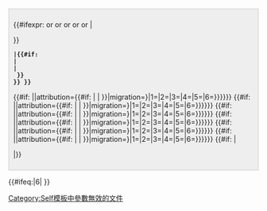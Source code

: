 <div style="clear:both; margin:0.5em auto; background-color:#eee; border:2px solid #ddd; padding:8px; direction: {{Dir|{{int:lang}}}}; " class="licensetpl_wrapper">
{{#ifexpr: {{Self/is-pd-expired|{{{1}}}}} or {{Self/is-pd-expired|{{{2}}}}} or {{Self/is-pd-expired|{{{3}}}}} or {{Self/is-pd-expired|{{{4}}}}} or {{Self/is-pd-expired|{{{5}}}}} or {{Self/is-pd-expired|{{{6}}}}}
|<div class="error" style="text-align:center; font-weight:bold;">{{int:wm-license-self-invalid-parameter}}</div>[[Category:Self模板中參數無效的文件]]
}}<!--
--><div class="center" style="font-weight:bold;">{{lang|{{int:lang}}|{{#if:{{{author|}}}
 |{{#if:{{{2|}}}
 | {{int:wm-license-self-multiple-licenses-with-author|<span class="licensetpl_aut">{{{author|}}}</span>}}
 | {{int:wm-license-self-one-license-with-author|<span class="licensetpl_aut">{{{author|}}}</span>}}
  }}
 |{{#if:{{{2|}}}
 | {{int:wm-license-self-multiple-licenses}}
 | {{int:wm-license-self-one-license}}
  }}
 }}<!--
-->}}</div><!--
-->{{#if: {{{1|}}} |{{{{{1}}}|attribution={{#if: {{{attribution|}}} | {{{attribution|}}} | {{{author|}}} }}|migration={{License migration is redundant multiple|migration={{{migration|{{{Migration|}}}}}}|1={{{1|}}}|2={{{2|}}}|3={{{3|}}}|4={{{4|}}}|5={{{5|}}}|6={{{6|}}}}}}}}}<!--
-->{{#if: {{{2|}}} |{{{{{2}}}|attribution={{#if: {{{attribution|}}} | {{{attribution|}}} | {{{author|}}} }}|migration={{License migration is redundant multiple|migration={{{migration|{{{Migration|}}}}}}|1={{{1|}}}|2={{{2|}}}|3={{{3|}}}|4={{{4|}}}|5={{{5|}}}|6={{{6|}}}}}}}}}<!--
-->{{#if: {{{3|}}} |{{{{{3}}}|attribution={{#if: {{{attribution|}}} | {{{attribution|}}} | {{{author|}}} }}|migration={{License migration is redundant multiple|migration={{{migration|{{{Migration|}}}}}}|1={{{1|}}}|2={{{2|}}}|3={{{3|}}}|4={{{4|}}}|5={{{5|}}}|6={{{6|}}}}}}}}}<!--
-->{{#if: {{{4|}}} |{{{{{4}}}|attribution={{#if: {{{attribution|}}} | {{{attribution|}}} | {{{author|}}} }}|migration={{License migration is redundant multiple|migration={{{migration|{{{Migration|}}}}}}|1={{{1|}}}|2={{{2|}}}|3={{{3|}}}|4={{{4|}}}|5={{{5|}}}|6={{{6|}}}}}}}}}<!--
-->{{#if: {{{5|}}} |{{{{{5}}}|attribution={{#if: {{{attribution|}}} | {{{attribution|}}} | {{{author|}}} }}|migration={{License migration is redundant multiple|migration={{{migration|{{{Migration|}}}}}}|1={{{1|}}}|2={{{2|}}}|3={{{3|}}}|4={{{4|}}}|5={{{5|}}}|6={{{6|}}}}}}}}}<!--
-->{{#if: {{{6|}}} |{{{{{6}}}|attribution={{#if: {{{attribution|}}} | {{{attribution|}}} | {{{author|}}} }}|migration={{License migration is redundant multiple|migration={{{migration|{{{Migration|}}}}}}|1={{{1|}}}|2={{{2|}}}|3={{{3|}}}|4={{{4|}}}|5={{{5|}}}|6={{{6|}}}}}}}}}<!--
If more than one licence, you can select one:
-->{{#if: {{{2|}}}|<div class="center">{{lang|{{int:lang}}|''{{int:wm-license-self-multiple-licenses-select}}''}}</div>|}}
</div><includeonly>{{#ifeq:{{NAMESPACENUMBER}}|6|{{{category|[[Category:自發作品|{{PAGENAME}}]]}}}{{SDC_statement_exist
|property=P275
|negative_category=自發作品
}}
}}</includeonly><noinclude>

{{In category|自發作品}}

{{documentation}}

</noinclude>